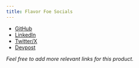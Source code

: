 ```yaml
---
title: Flavor Foe Socials
---
```


- [GitHub](https://github.com/firalim)
- [LinkedIn](https://www.linkedin.com/in/firuz-alimov/)
- [Twitter/X](https://x.com/firalim)
- [Devpost](https://devpost.com/firalim)

_Feel free to add more relevant links for this product._ 
